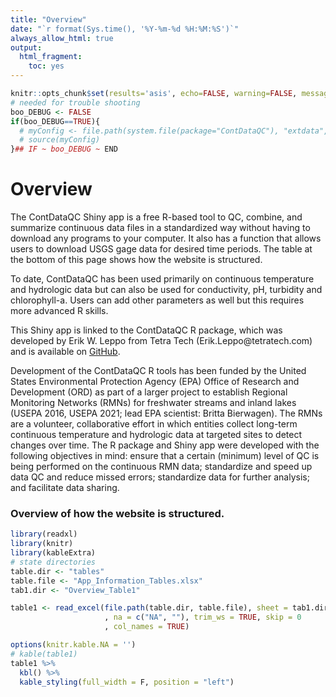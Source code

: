 ```yaml
---
title: "Overview"
date: "`r format(Sys.time(), '%Y-%m-%d %H:%M:%S')`"
always_allow_html: true
output:
  html_fragment:
    toc: yes
---
```


```r
knitr::opts_chunk$set(results='asis', echo=FALSE, warning=FALSE, message = FALSE, fig.align="center")
# needed for trouble shooting
boo_DEBUG <- FALSE
if(boo_DEBUG==TRUE){
  # myConfig <- file.path(system.file(package="ContDataQC"), "extdata", "config.ORIG.R")
  # source(myConfig)
}## IF ~ boo_DEBUG ~ END
```

# Overview

The ContDataQC Shiny app is a free R-based tool to QC, combine, and summarize continuous data files in a standardized way without having to download any programs to your computer. It also has a function that allows users to download USGS gage data for desired time periods. The table at the bottom of this page shows how the website is structured.

To date, ContDataQC has been used primarily on continuous temperature and hydrologic data but can also be used for conductivity, pH, turbidity and chlorophyll-a. Users can add other parameters as well but this requires more advanced R skills.

This Shiny app is linked to the ContDataQC R package, which was developed by Erik W. Leppo from Tetra Tech (Erik.Leppo@tetratech.com) and is available on [GitHub](https://github.com/leppott/ContDataQC).

Development of the ContDataQC R tools has been funded by the United States Environmental Protection Agency (EPA) Office of Research and Development (ORD) as part of a larger project to establish Regional Monitoring Networks (RMNs) for freshwater streams and inland lakes (USEPA 2016, USEPA 2021; lead EPA scientist: Britta Bierwagen). The RMNs are a volunteer, collaborative effort in which entities collect long-term continuous temperature and hydrologic data at targeted sites to detect changes over time. The R package and Shiny app were developed with the following objectives in mind: ensure that a certain (minimum) level of QC is being performed on the continuous RMN data; standardize and speed up data QC and reduce missed errors; standardize data for further analysis; and facilitate data sharing.


### Overview of how the website is structured.
```r
library(readxl)
library(knitr)
library(kableExtra)
# state directories
table.dir <- "tables"
table.file <- "App_Information_Tables.xlsx"
tab1.dir <- "Overview_Table1"

table1 <- read_excel(file.path(table.dir, table.file), sheet = tab1.dir
                     , na = c("NA", ""), trim_ws = TRUE, skip = 0
                     , col_names = TRUE)  

options(knitr.kable.NA = '')
# kable(table1)
table1 %>% 
  kbl() %>% 
  kable_styling(full_width = F, position = "left")
```
